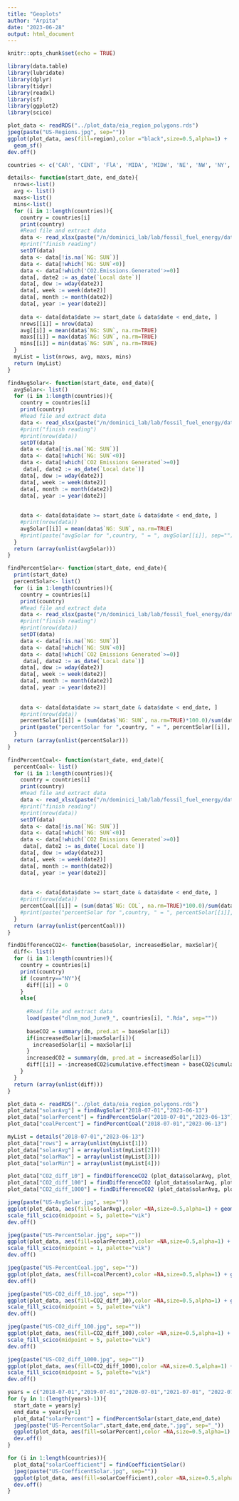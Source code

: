 ```yaml
---
title: "Geoplots"
author: "Arpita"
date: "2023-06-28"
output: html_document
---
```


```r
knitr::opts_chunk$set(echo = TRUE)
```

```r
library(data.table)
library(lubridate)
library(dplyr)
library(tidyr)
library(readxl)
library(sf)
library(ggplot2)
library(scico)
```

```r
plot_data <- readRDS("../plot_data/eia_region_polygons.rds")
jpeg(paste("US-Regions.jpg", sep=""))
ggplot(plot_data, aes(fill=region),color ="black",size=0.5,alpha=1) + 
  geom_sf() 
dev.off()
```

```r
countries <- c('CAR', 'CENT', 'FlA', 'MIDA', 'MIDW', 'NE', 'NW', 'NY', 'SE', 'SW', 'TEN', 'TEX', "CAL")

details<- function(start_date, end_date){
  nrows<-list()
  avg <- list()
  maxs<-list()
  mins<-list()
  for (i in 1:length(countries)){
    country = countries[i]
    print(country)
    #Read file and extract data
    data <- read_xlsx(paste("/n/dominici_lab/lab/fossil_fuel_energy/data/energy/Region_", countries[i], ".xlsx", sep=""), guess_max = 70000)
    #print("finish reading")
    setDT(data)
    data <- data[!is.na(`NG: SUN`)]
    data <- data[!which(`NG: SUN`<0)]
    data <- data[!which('CO2.Emissions.Generated'>=0)]
    data[, date2 := as_date(`Local date`)]
    data[, dow := wday(date2)]
    data[, week := week(date2)]
    data[, month := month(date2)]
    data[, year := year(date2)]
      
    data <- data[data$date >= start_date & data$date < end_date, ]
    nrows[[i]] = nrow(data)
    avg[[i]] = mean(data$`NG: SUN`, na.rm=TRUE)
    maxs[[i]] = max(data$`NG: SUN`, na.rm=TRUE)
    mins[[i]] = min(data$`NG: SUN`, na.rm=TRUE)
  }
  myList = list(nrows, avg, maxs, mins)
  return (myList)
}

findAvgSolar<- function(start_date, end_date){
  avgSolar<- list()
  for (i in 1:length(countries)){
    country = countries[i]
    print(country)
    #Read file and extract data
    data <- read_xlsx(paste("/n/dominici_lab/lab/fossil_fuel_energy/data/energy/Region_", countries[i], ".xlsx", sep=""), guess_max = 700000)
    #print("finish reading")
    #print(nrow(data))
    setDT(data)
    data <- data[!is.na(`NG: SUN`)]
    data <- data[!which(`NG: SUN`<0)]
    data <- data[!which(`CO2 Emissions Generated`>=0)]
     data[, date2 := as_date(`Local date`)]
    data[, dow := wday(date2)]
    data[, week := week(date2)]
    data[, month := month(date2)]
    data[, year := year(date2)]
      
    
    data <- data[data$date >= start_date & data$date < end_date, ]
    #print(nrow(data))
    avgSolar[[i]] = mean(data$`NG: SUN`, na.rm=TRUE)
    #print(paste("avgSolar for ",country, " = ", avgSolar[[i]], sep=""))
  }
  return (array(unlist(avgSolar)))
}

findPercentSolar<- function(start_date, end_date){
  print(start_date)
  percentSolar<- list()
  for (i in 1:length(countries)){
    country = countries[i]
    print(country)
    #Read file and extract data
    data <- read_xlsx(paste("/n/dominici_lab/lab/fossil_fuel_energy/data/energy/Region_", countries[i], ".xlsx", sep=""), guess_max = 700000)
    #print("finish reading")
    #print(nrow(data))
    setDT(data)
    data <- data[!is.na(`NG: SUN`)]
    data <- data[!which(`NG: SUN`<0)]
    data <- data[!which(`CO2 Emissions Generated`>=0)]
     data[, date2 := as_date(`Local date`)]
    data[, dow := wday(date2)]
    data[, week := week(date2)]
    data[, month := month(date2)]
    data[, year := year(date2)]
      
    
    data <- data[data$date >= start_date & data$date < end_date, ]
    #print(nrow(data))
    percentSolar[[i]] = (sum(data$`NG: SUN`, na.rm=TRUE)*100.0)/sum(data$NG, na.rm=TRUE)
    print(paste("percentSolar for ",country, " = ", percentSolar[[i]], sep=""))
  }
  return (array(unlist(percentSolar)))
}

findPercentCoal<- function(start_date, end_date){
  percentCoal<- list()
  for (i in 1:length(countries)){
    country = countries[i]
    print(country)
    #Read file and extract data
    data <- read_xlsx(paste("/n/dominici_lab/lab/fossil_fuel_energy/data/energy/Region_", countries[i], ".xlsx", sep=""), guess_max = 700000)
    #print("finish reading")
    #print(nrow(data))
    setDT(data)
    data <- data[!is.na(`NG: SUN`)]
    data <- data[!which(`NG: SUN`<0)]
    data <- data[!which(`CO2 Emissions Generated`>=0)]
     data[, date2 := as_date(`Local date`)]
    data[, dow := wday(date2)]
    data[, week := week(date2)]
    data[, month := month(date2)]
    data[, year := year(date2)]
      
    
    data <- data[data$date >= start_date & data$date < end_date, ]
    #print(nrow(data))
    percentCoal[[i]] = (sum(data$`NG: COL`, na.rm=TRUE)*100.0)/sum(data$NG, na.rm=TRUE)
    #print(paste("percentSolar for ",country, " = ", percentSolar[[i]], sep=""))
  }
  return (array(unlist(percentCoal)))
}

findDifferenceCO2<- function(baseSolar, increasedSolar, maxSolar){
  diff<- list()
  for (i in 1:length(countries)){
    country = countries[i]
    print(country)
    if (country=="NY"){
      diff[[i]] = 0
    }
    else{
      
      #Read file and extract data
      load(paste("dlnm_mod_June9_", countries[i], ".Rda", sep=""))
      
      baseCO2 = summary(dm, pred.at = baseSolar[i])
      if(increasedSolar[i]>maxSolar[i]){
        increasedSolar[i] = maxSolar[i]
      }
      increasedCO2 = summary(dm, pred.at = increasedSolar[i])
      diff[[i]] = -increasedCO2$cumulative.effect$mean + baseCO2$cumulative.effect$mean
    }
  }
  return (array(unlist(diff)))
}
```

```r
plot_data <- readRDS("../plot_data/eia_region_polygons.rds")
plot_data["solarAvg"] = findAvgSolar("2018-07-01","2023-06-13")
plot_data["solarPercent"] = findPercentSolar("2018-07-01","2023-06-13")
plot_data["coalPercent"] = findPercentCoal("2018-07-01","2023-06-13")
```
```r
myList = details("2018-07-01","2023-06-13")
plot_data["rows"] = array(unlist(myList[1]))
plot_data["solarAvg"] = array(unlist(myList[2]))
plot_data["solarMax"] = array(unlist(myList[3]))
plot_data["solarMin"] = array(unlist(myList[4]))
```
```r
plot_data["CO2_diff_10"] = findDifferenceCO2 (plot_data$solarAvg, plot_data$solarAvg+10, plot_data$solarMax)
plot_data["CO2_diff_100"] = findDifferenceCO2 (plot_data$solarAvg, plot_data$solarAvg+100, plot_data$solarMax)
plot_data["CO2_diff_1000"] = findDifferenceCO2 (plot_data$solarAvg, plot_data$solarAvg+1000, plot_data$solarMax)
```

```r
jpeg(paste("US-AvgSolar.jpg", sep=""))
ggplot(plot_data, aes(fill=solarAvg),color =NA,size=0.5,alpha=1) + geom_sf() +  #scale_fill_viridis_c(option = "C")
scale_fill_scico(midpoint = 5, palette="vik")
dev.off()
```

```r
jpeg(paste("US-PercentSolar.jpg", sep=""))
ggplot(plot_data, aes(fill=solarPercent),color =NA,size=0.5,alpha=1) + geom_sf() +  #scale_fill_viridis_c(option = "A")
scale_fill_scico(midpoint = 1, palette="vik")
dev.off()
```

```r
jpeg(paste("US-PercentCoal.jpg", sep=""))
ggplot(plot_data, aes(fill=coalPercent),color =NA,size=0.5,alpha=1) + geom_sf() +  scale_fill_viridis_c(option = "H")
dev.off()
```

```r
jpeg(paste("US-CO2_diff_10.jpg", sep=""))
ggplot(plot_data, aes(fill=CO2_diff_10),color =NA,size=0.5,alpha=1) + geom_sf() +  #scale_fill_viridis_c(option = "C")
scale_fill_scico(midpoint = 5, palette="vik")
dev.off()
```

```r
jpeg(paste("US-CO2_diff_100.jpg", sep=""))
ggplot(plot_data, aes(fill=CO2_diff_100),color =NA,size=0.5,alpha=1) + geom_sf() +  #scale_fill_viridis_c(option = "C")
scale_fill_scico(midpoint = 5, palette="vik")
dev.off()
```

```r
jpeg(paste("US-CO2_diff_1000.jpg", sep=""))
ggplot(plot_data, aes(fill=CO2_diff_1000),color =NA,size=0.5,alpha=1) + geom_sf() +  #scale_fill_viridis_c(option = "C")
scale_fill_scico(midpoint = 5, palette="vik")
dev.off()
```

```r
years = c("2018-07-01","2019-07-01","2020-07-01","2021-07-01", "2022-07-01", "2023-06-13")
for (y in 1:(length(years)-1)){
  start_date = years[y]
  end_date = years[y+1]
  plot_data["solarPercent"] = findPercentSolar(start_date,end_date)
  jpeg(paste("US-PercentSolar",start_date,end_date,".jpg", sep="_"))
  ggplot(plot_data, aes(fill=solarPercent),color =NA,size=0.5,alpha=1) + geom_sf() +  scale_fill_viridis_c(option = "A")
  dev.off() 
}
```

```r
for (i in 1:length(countries)){
  plot_data["solarCoefficient"] = findCoefficientSolar()
  jpeg(paste("US-CoefficentSolar.jpg", sep=""))
  ggplot(plot_data, aes(fill=solarCoefficient),color =NA,size=0.5,alpha=1) + geom_sf() +  scale_fill_viridis_c(option = "A")
  dev.off() 
}
```